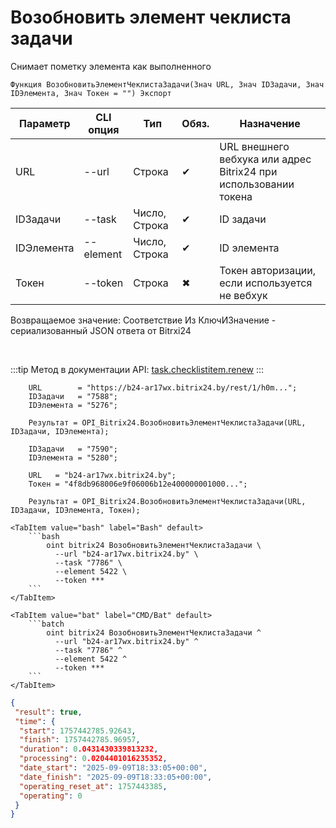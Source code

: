 ﻿---
sidebar_position: 7
description: Возобновить элемент чеклиста задачи и другие функции для работы с Bitrix24 в Открытом пакете интеграций - бесплатной open-source библиотеке интеграций для 1С:Предприятие 8, OneScript и CLI
keywords: [1C, 1С, 1С:Предприятие, 1С:Предприятие 8.3, API, Интеграция, Сервисы, Обмен, OneScript, CLI, Bitrix24]
---


# Возобновить элемент чеклиста задачи
 Снимает пометку элемента как выполненного



`Функция ВозобновитьЭлементЧеклистаЗадачи(Знач URL, Знач IDЗадачи, Знач IDЭлемента, Знач Токен = "") Экспорт`

  | Параметр | CLI опция | Тип | Обяз. | Назначение |
  |-|-|-|-|-|
  | URL | --url | Строка | &#x2714; | URL внешнего вебхука или адрес Bitrix24 при использовании токена |
  | IDЗадачи | --task | Число, Строка | &#x2714; | ID задачи |
  | IDЭлемента | --element | Число, Строка | &#x2714; | ID элемента |
  | Токен | --token | Строка | &#x2716; | Токен авторизации, если используется не вебхук |

  
  Возвращаемое значение:   Соответствие Из КлючИЗначение - сериализованный JSON ответа от Bitrxi24

<br/>

:::tip
Метод в документации API: [task.checklistitem.renew](https://dev.1c-bitrix.ru/rest_help/tasks/task/checklistitem/renew.php)
:::
<br/>



```bsl title="Пример использования для 1С:Предприятие/OneScript"
    URL        = "https://b24-ar17wx.bitrix24.by/rest/1/h0m...";
    IDЗадачи   = "7588";
    IDЭлемента = "5276";

    Результат = OPI_Bitrix24.ВозобновитьЭлементЧеклистаЗадачи(URL, IDЗадачи, IDЭлемента);

    IDЗадачи   = "7590";
    IDЭлемента = "5280";

    URL   = "b24-ar17wx.bitrix24.by";
    Токен = "4f8db968006e9f06006b12e400000001000...";

    Результат = OPI_Bitrix24.ВозобновитьЭлементЧеклистаЗадачи(URL, IDЗадачи, IDЭлемента, Токен);
```
    

 <Tabs>
  
    <TabItem value="bash" label="Bash" default>
        ```bash
            oint bitrix24 ВозобновитьЭлементЧеклистаЗадачи \
              --url "b24-ar17wx.bitrix24.by" \
              --task "7786" \
              --element 5422 \
              --token ***
        ```
    </TabItem>
  
    <TabItem value="bat" label="CMD/Bat" default>
        ```batch
            oint bitrix24 ВозобновитьЭлементЧеклистаЗадачи ^
              --url "b24-ar17wx.bitrix24.by" ^
              --task "7786" ^
              --element 5422 ^
              --token ***
        ```
    </TabItem>
</Tabs>


```json title="Результат"
{
 "result": true,
 "time": {
  "start": 1757442785.92643,
  "finish": 1757442785.96957,
  "duration": 0.0431430339813232,
  "processing": 0.0204401016235352,
  "date_start": "2025-09-09T18:33:05+00:00",
  "date_finish": "2025-09-09T18:33:05+00:00",
  "operating_reset_at": 1757443385,
  "operating": 0
 }
}
```
